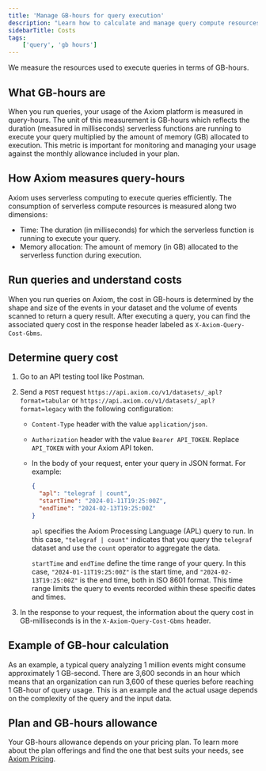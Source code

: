 ```yaml
---
title: 'Manage GB-hours for query execution'
description: "Learn how to calculate and manage query compute resources in GB-hours to optimize usage within Axiom."
sidebarTitle: Costs
tags:
    ['query', 'gb hours']
---
```


We measure the resources used to execute queries in terms of GB-hours.

## What GB-hours are

When you run queries, your usage of the Axiom platform is measured in query-hours. The unit of this measurement is GB-hours which reflects the duration (measured in milliseconds) serverless functions are running to execute your query multiplied by the amount of memory (GB) allocated to execution. This metric is important for monitoring and managing your usage against the monthly allowance included in your plan.

## How Axiom measures query-hours

Axiom uses serverless computing to execute queries efficiently. The consumption of serverless compute resources is measured along two dimensions:

- Time: The duration (in milliseconds) for which the serverless function is running to execute your query.
- Memory allocation: The amount of memory (in GB) allocated to the serverless function during execution.

## Run queries and understand costs

When you run queries on Axiom, the cost in GB-hours is determined by the shape and size of the events in your dataset and the volume of events scanned to return a query result. After executing a query, you can find the associated query cost in the response header labeled as `X-Axiom-Query-Cost-Gbms`.

## Determine query cost

1. Go to an API testing tool like Postman.

2. Send a `POST` request `https://api.axiom.co/v1/datasets/_apl?format=tabular` or `https://api.axiom.co/v1/datasets/_apl?format=legacy` with the following configuration:

    - `Content-Type` header with the value `application/json`.
    - `Authorization` header with the value `Bearer API_TOKEN`. Replace `API_TOKEN` with your Axiom API token.
    - In the body of your request, enter your query in JSON format. For example:

        ```json
        {
          "apl": "telegraf | count",
          "startTime": "2024-01-11T19:25:00Z",
          "endTime": "2024-02-13T19:25:00Z"
        }
        ```

        `apl` specifies the Axiom Processing Language (APL) query to run. In this case, `"telegraf | count"` indicates that you query the `telegraf` dataset and use the `count` operator to aggregate the data.

        `startTime` and `endTime` define the time range of your query. In this case, `"2024-01-11T19:25:00Z"` is the start time, and `"2024-02-13T19:25:00Z"` is the end time, both in ISO 8601 format. This time range limits the query to events recorded within these specific dates and times.

3. In the response to your request, the information about the query cost in GB-milliseconds is in the `X-Axiom-Query-Cost-Gbms` header.

## Example of GB-hour calculation

As an example, a typical query analyzing 1 million events might consume approximately 1 GB-second. There are 3,600 seconds in an hour which means that an organization can run 3,600 of these queries before reaching 1 GB-hour of query usage. This is an example and the actual usage depends on the complexity of the query and the input data.

## Plan and GB-hours allowance

Your GB-hours allowance depends on your pricing plan. To learn more about the plan offerings and find the one that best suits your needs, see [Axiom Pricing](https://axiom.co/pricing).